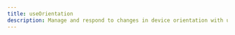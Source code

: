 ---
title: useOrientation
description: Manage and respond to changes in device orientation with useOrientation.
---

<ComponentPreview name="hooks/use-orientation" />